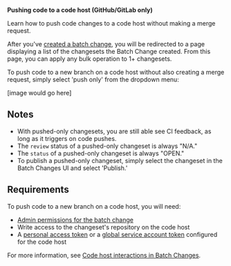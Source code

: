 **Pushing code to a code host (GitHub/GitLab only)**

<p className="subtitle">Learn how to push code changes to a code host without making a merge request.</p>

After you've [created a batch change](/batch-changes/create-a-batch-change), you will be redirected to a page displaying a list of the changesets the Batch Change created. From this page, you can apply any bulk operation to 1+ changesets. 

 To push code to a new branch on a code host without also creating a merge request, simply select 'push only' from the dropdown menu: 

 [image would go here]


## Notes
- With pushed-only changesets, you are still able see CI feedback, as long as it triggers on code pushes.
- The `review` status of a pushed-only changeset is always "N/A." 
- The `status` of a pushed-only changeset is always "OPEN."
- To publish a pushed-only changeset, simply select the changeset in the Batch Changes UI and select 'Publish.'


## Requirements
To push code to a new branch on a code host, you will need:

- [Admin permissions for the batch change](/batch-changes/permissions-in-batch-changes#permission-levels-for-batch-changes)
- Write access to the changeset's repository on the code host
- A [personal access token](/batch-changes/configuring-credentials#personal-access-tokens) or a [global service account token](/batch-changes/configuring-credentials#global-service-account-tokens) configured for the code host

<Callout type="note">For more information, see [Code host interactions in Batch Changes](/batch-changes/permissions-in-batch-changes#code-host-interactions-in-batch-changes).</Callout>

